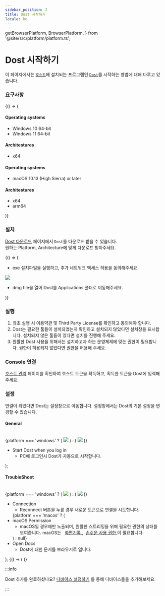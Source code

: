 ```yaml
---
sidebar_position: 2
title: Dost 시작하기
locale: ko
---
```


  getBrowserPlatform,
  BrowserPlatform,
} from '@site/src/platform/platform.ts';


# Dost 시작하기

이 페이지에서는 [`호스트`](../introduction#host-and-dost)에 설치되는 프로그램인 [`Dost`](../introduction#host-and-dost)를 시작하는 방법에 대해 다루고 있습니다.

### 요구사항

<BrowserOnly>
  {() => (
    <Tabs groupId="os" defaultValue={getBrowserPlatform('windows')}>
      <TabItem value="windows" label="Windows" default>
        <h4>Operating systems</h4>
        <ul>
          <li>Windows 10 64-bit</li>
          <li>Windows 11 64-bit</li>
        </ul>
        <h4>Architestures</h4>
        <ul>
          <li>x64</li>
        </ul>
      </TabItem>
      <TabItem value="macos" label="macOS">
        <h4>Operating systems</h4>
        <ul>
          <li>macOS 10.13 (High Sierra) or later</li>
        </ul>
        <h4>Architestures</h4>
        <ul>
          <li>x64</li>
          <li>arm64</li>
        </ul>
      </TabItem>
    </Tabs>
  )}
</BrowserOnly>

### 설치

[Dost 다운로드](https://dogutech.io/downloads/dost) 페이지에서 `Dost`를 다운로드 받을 수 있습니다.  
원하는 Platform, Architecture에 맞게 다운로드 받아주세요.

<BrowserOnly>
  {() => (
    <Tabs groupId="os" defaultValue={getBrowserPlatform('windows')}>
      <TabItem value="windows" label="Windows" default>
        <ul>
          <li>
            exe 설치파일을 실행하고, 추가 네트워크 액세스 허용을 동의해주세요.
          </li>
        </ul>
      </TabItem>
      <TabItem value="macos" label="macOS">
        <img src={dost_macos_to_application} style={{ width: 400 }} />
        <ul>
          <li> dmg file을 열어 Dost를 Applications 폴더로 이동해주세요. </li>
        </ul>
      </TabItem>
    </Tabs>
  )}
</BrowserOnly>

### 실행

1. 최초 실행 시 이용약관 및 Third Party License를 확인하고 동의해야 합니다.
2. Dost는 필요한 툴들이 설치되었는지 확인하고 설치되지 않았다면 설치창을 표시합니다. 설치되지 않은 툴들이 있다면 설치를 진행해 주세요.
3. 원활한 Dost 사용을 위해서는 설치하고자 하는 운영체제에 맞는 권한이 필요합니다. 권한이 허용되지 않았다면 권한을 허용해 주세요.

### Console 연결

[호스트 관리](/organization-and-project/organization/host) 페이지를 확인하여 호스트 토큰을 획득하고, 획득한 토큰을 Dost에 입력해주세요.

### 설정

연결이 되었다면 Dost는 설정창으로 이동합니다. 설정창에서는 Dost의 기본 설정을 변경할 수 있습니다.

  <div>
    <h4>General</h4>
    <br />
    {platform === 'windows' ? (
      <img src={dost_windows_general} style={{ width: 600 }} />
    ) : (
      <img src={dost_macos_setting} style={{ width: 600 }} />
    )}
    <ul>
      <li>
        Start Dost when you log in
        <ul>
          <li>PC에 로그인시 Dost가 자동으로 시작합니다.</li>
        </ul>
      </li>
    </ul>
  </div>
);

  <div>
    <h4>TroubleShoot </h4>
    <br />
    {platform === 'windows' ? (
      <img src={dost_windows_troubleshoot} style={{ width: 600 }} />
    ) : (
      <img src={dost_macos_troubleshoot} style={{ width: 600 }} />
    )}
    <ul>
      <li>
        Connection
        <ul>
          <li>Reconnect 버튼을 누를 경우 새로운 토큰으로 연결을 시도합니다.</li>
        </ul>
      </li>
      {platform === 'macos' ? (
        <li>
          macOS Permission
          <ul>
            <li>
              macOS일 경우에만 노출되며, 원활한 스트리밍을 위해 필요한 권한의
              상태를 보여줍니다.
              <Admonition type="info">
                macOS는 &nbsp;
                <a href="https://support.apple.com/guide/mac-help/mchld6aa7d23/mac">
                  화면기록
                </a>
                ,&nbsp;
                <a href="https://support.apple.com/guide/mac-help/mh43185/mac">
                  손쉬운 사용 권한
                </a>이 필요합니다.
              </Admonition>
            </li>
          </ul>
        </li>
      ) : null}
      <li>
        Open Docs
        <ul>
          <li>Dost에 대한 문서를 브라우저로 엽니다.</li>
        </ul>
      </li>
    </ul>
  </div>
);

<BrowserOnly>
  {() => (
    <Tabs groupId="os" defaultValue={getBrowserPlatform('windows')}>
      <TabItem value="windows" label="Windows" default>
        <GeneralBlock platform="windows" />
        <TroubleShootBlock platform="windows" />
      </TabItem>
      <TabItem value="macos" label="macOS">
        <GeneralBlock platform="macos" />
        <TroubleShootBlock platform="macos" />
      </TabItem>
    </Tabs>
  )}
</BrowserOnly>

:::info

Dost 추가를 완료하셨나요? [디바이스 설정하기](../device/settings) 를 통해 디바이스들을 추가해보세요.

:::
